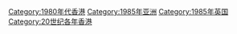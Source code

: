{{Commonscat|1985 in Hong Kong}}
{{Year by category
| m = 1
| c = 9
| d = 8
| y = 5
| cat = 香港
| sortkey = 1985
| in = 
| parent = 20世纪各年香港
| subcat = 1985年亚洲
}}

[[Category:1980年代香港|Category:1980年代香港]]
[[Category:1985年亚洲|Category:1985年亚洲]]
[[Category:1985年英国|Category:1985年英国]]
[[Category:20世纪各年香港|Category:20世纪各年香港]]
